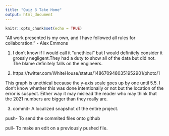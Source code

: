 ```yaml
---
title: "Quiz 3 Take Home"
output: html_document
---
```


```r
knitr::opts_chunk$set(echo = TRUE)
```

“All work presented is my own, and I have followed all rules for collaboration.” - Alex Emmons

1. I don't know if I would call it "unethical" but I would definitely consider it grossly negligent.They had a duty to show all of the data but did not. The blame definitely falls on the engineers.

2. https://twitter.com/WhiteHouse/status/1486709480351952901/photo/1

This graph is unethical because the y-axis scale goes up by one until 5.5. I don't know whether this was done intentionally or not but the location of the error is suspect. Either way it may mislead the reader who may think that the 2021 numbers are bigger than they really are.


3. commit- A localized snapshot of the entire project. 

push- To send the commited files onto github

pull- To make an edit on a previously pushed file.